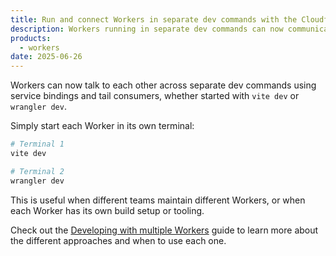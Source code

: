 ```yaml
---
title: Run and connect Workers in separate dev commands with the Cloudflare Vite plugin
description: Workers running in separate dev commands can now communicate with each other using the Cloudflare Vite plugin.
products:
  - workers
date: 2025-06-26
---
```


Workers can now talk to each other across separate dev commands using service bindings and tail consumers, whether started with `vite dev` or `wrangler dev`.

Simply start each Worker in its own terminal:

```sh
# Terminal 1
vite dev

# Terminal 2
wrangler dev
```

This is useful when different teams maintain different Workers, or when each Worker has its own build setup or tooling.

Check out the [Developing with multiple Workers](/workers/development-testing/multi-workers) guide to learn more about the different approaches and when to use each one.

